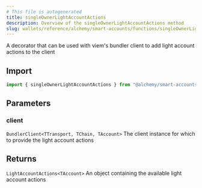 ```yaml
---
# This file is autogenerated
title: singleOwnerLightAccountActions
description: Overview of the singleOwnerLightAccountActions method
slug: wallets/reference/alchemy/smart-accounts/functions/singleOwnerLightAccountActions
---
```


A decorator that can be used with viem's bundler client to add light account actions to the client

## Import

```ts
import { singleOwnerLightAccountActions } from "@alchemy/smart-accounts";
```

## Parameters

### client

`BundlerClient<TTransport, TChain, TAccount>`
The client instance for which to provide the light account actions

## Returns

`LightAccountActions<TAccount>`
An object containing the available light account actions
